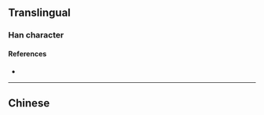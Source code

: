 {{also|滌}}
{{character info/new}}
==Translingual==

===Han character===
{{Han char|rn=85|rad=水|as=07|sn=10|four=|canj=EHED|ids=⿰氵条}}

====References====
* {{Han ref|kx=0627.311|hdz=31631.050|uh=6DA4|ud=28068}}

----

==Chinese==
{{zh-see|滌}}